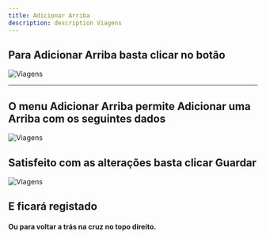 ```yaml
---
title: Adicionar Arriba
description: description Viagens
---
```


## Para Adicionar Arriba basta clicar no botão

![Viagens](./images/botao-adicionar-arriba.png "Viagens")

---

## O menu Adicionar Arriba permite Adicionar uma Arriba com os seguintes dados

![Viagens](./images/menu-adicionar-arriba.png "Viagens")

## Satisfeito com as alterações basta clicar Guardar

![Viagens](./images/guardar.png "Viagens")

## E ficará registado

#### Ou para voltar a trás na cruz no topo direito.

